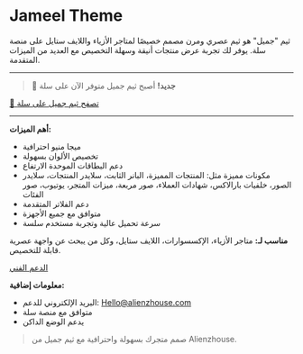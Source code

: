 # Jameel Theme

ثيم "جميل" هو ثيم عصري ومرن مصمم خصيصًا لمتاجر الأزياء واللايف ستايل على منصة سلة. يوفر لك تجربة عرض منتجات أنيقة وسهلة التخصيص مع العديد من الميزات المتقدمة.

---

> 🎉 **جديد!** أصبح ثيم جميل متوفر الآن على سلة 


<div className="subtitle mt-6 bg-black hover:bg-yellow-500 text-white font-bold py-4 px-8 rounded-lg transition duration-300 ease-in-out transform bg-green-500 hover:-translate-y-1 hover:scale-110">
    <a href="https://s.salla.sa/marketplace/themes/1369573297" target="_blank" rel="noopener noreferrer" className="flex items-center gap-1 justify-center">
        <span className="flex items-center justify-center">
            <span className="">
                🚀 تصفح ثيم جميل على سلة
            </span>
        </span>
    </a>
</div>


---

**أهم الميزات:**
- ميجا منيو احترافية
- تخصيص الألوان بسهولة
- دعم البطاقات الموحدة الارتفاع
- مكونات مميزة مثل: المنتجات المميزة، البانر الثابت، سلايدر المنتجات، سلايدر الصور، خلفيات بارالاكس، شهادات العملاء، صور مربعة، ميزات المتجر، يوتيوب، صور الفئات
- دعم الفلاتر المتقدمة
- متوافق مع جميع الأجهزة
- سرعة تحميل عالية وتجربة مستخدم سلسة

**مناسب لـ:** متاجر الأزياء، الإكسسوارات، اللايف ستايل، وكل من يبحث عن واجهة عصرية قابلة للتخصيص.


[الدعم الفني](https://www.alienzhouse.com/)

**معلومات إضافية:**
- البريد الإلكتروني للدعم: Hello@alienzhouse.com
- متوافق مع منصة سلة
- يدعم الوضع الداكن

> صمم متجرك بسهولة واحترافية مع ثيم جميل من Alienzhouse.
